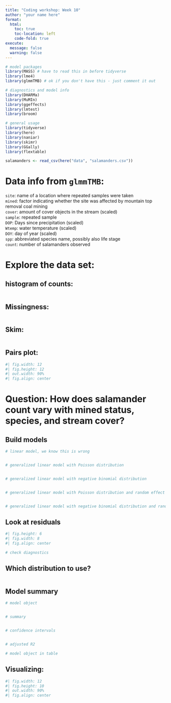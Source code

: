 ```yaml
---
title: "Coding workshop: Week 10"
author: "your name here"
format:
  html:
    toc: true
    toc-location: left
    code-fold: true
execute:
  message: false
  warning: false
---
```


```r
# model packages
library(MASS) # have to read this in before tidyverse 
library(lme4)
library(glmmTMB) # ok if you don't have this - just comment it out

# diagnostics and model info
library(DHARMa)
library(MuMIn)
library(ggeffects)
library(lmtest)
library(broom)

# general usage
library(tidyverse)
library(here)
library(naniar)
library(skimr)
library(GGally)
library(flextable)

salamanders <- read_csv(here("data", "salamanders.csv"))
```

# Data info from `glmmTMB`:

`site`: name of a location where repeated samples were taken  
`mined`: factor indicating whether the site was affected by mountain top removal coal mining  
`cover`: amount of cover objects in the stream (scaled)  
`sample`: repeated sample  
`DOP`: Days since precipitation (scaled)  
`Wtemp`: water temperature (scaled)  
`DOY`: day of year (scaled)  
`spp`: abbreviated species name, possibly also life stage  
`count`: number of salamanders observed  

# Explore the data set:

## histogram of counts:

```r

```

## Missingness:

```r

```

## Skim: 

```r

```

## Pairs plot:  

```r
#| fig.width: 12
#| fig.height: 12
#| out.width: 90%
#| fig.align: center


```

# Question: How does salamander count vary with mined status, species, and stream cover?

## Build models

```r
# linear model, we know this is wrong


# generalized linear model with Poisson distribution


# generalized linear model with negative binomial distribution


# generalized linear model with Poisson distribution and random effect of site


# generalized linear model with negative binomial distribution and random effect of site

```

## Look at residuals

```r
#| fig.height: 6
#| fig.width: 8
#| fig.align: center

# check diagnostics

```

## Which distribution to use?

```r

```

## Model summary

```r
# model object


# summary 


# confidence intervals


# adjusted R2

```

```r
# model object in table

```


## Visualizing:

```r
#| fig.width: 12
#| fig.height: 10
#| out.width: 90%
#| fig.align: center


```

